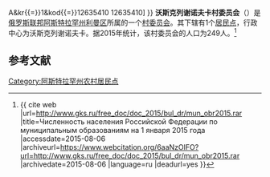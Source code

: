 {{Infobox Settlement
| official_name = 沃斯克列谢诺夫卡村委员会
| native_name = Воскресеновский сельсовет
| settlement_type = [[村委员会|村委员会]]
| subdivision_type = [[国家|国家]]
| subdivision_type1 = [[俄罗斯行政区划|州]]
| subdivision_type2 = [[区_(苏联)|区]]
| subdivision_name = {{RUS}}
| subdivision_name1 = [[阿斯特拉罕州|阿斯特拉罕州]]
| subdivision_name2 = [[利曼区|利曼区]]
| seat_type = 行政中心
| seat = 沃斯克列谢诺夫卡
| population_as_of=2015
| population_footnotes = <ref name=stat />
| population_total = 249
| coordinates_display = inline,title
| latd = 45 | latm = 36 | lats = 51 | latNS = N
| longd = 47 | longm = 31 | longs = 43 | longEW = E
| timezone = [[萨马拉时间|MSK+1]]
| utc_offset = +4
| blank_name = [[俄罗斯市政土地区划代码|OKTMO编码]]
| blank_info = [http://classif.spb.ru/classificators/view/tma.php?st{{=}}A&kr{{=}}1&kod{{=}}12635410 12635410]
}}
'''沃斯克列谢诺夫卡村委员会'''（{{lang-ru|Воскресеновский сельсовет}}）是[[俄罗斯联邦|俄罗斯联邦]][[阿斯特拉罕州|阿斯特拉罕州]][[利曼区|利曼区]]所属的一个[[村委员会|村委员会]]。其下辖有1个[[居民点|居民点]]，行政中心为沃斯克列谢诺夫卡。据2015年统计，该村委员会的人口为249人。<ref name=stat>{{ cite web |url=http://www.gks.ru/free_doc/doc_2015/bul_dr/mun_obr2015.rar |title=Численность населения Российской Федерации по муниципальным образованиям на 1 января 2015 года |accessdate=2015-08-06 |archiveurl=https://www.webcitation.org/6aaNzOlFO?url=http://www.gks.ru/free_doc/doc_2015/bul_dr/mun_obr2015.rar |archivedate=2015-08-06 |language=ru |deadurl=yes }}</ref>

== 参考文献 ==
{{reflist}}

{{Russia-stub}}

[[Category:阿斯特拉罕州农村居民点|Category:阿斯特拉罕州农村居民点]]